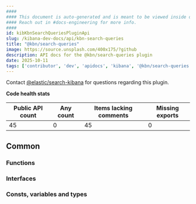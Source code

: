 ```yaml
---
####
#### This document is auto-generated and is meant to be viewed inside our experimental, new docs system.
#### Reach out in #docs-engineering for more info.
####
id: kibKbnSearchQueriesPluginApi
slug: /kibana-dev-docs/api/kbn-search-queries
title: "@kbn/search-queries"
image: https://source.unsplash.com/400x175/?github
description: API docs for the @kbn/search-queries plugin
date: 2025-10-11
tags: ['contributor', 'dev', 'apidocs', 'kibana', '@kbn/search-queries']
---
```




Contact [@elastic/search-kibana](https://github.com/orgs/elastic/teams/search-kibana) for questions regarding this plugin.

**Code health stats**

| Public API count  | Any count | Items lacking comments | Missing exports |
|-------------------|-----------|------------------------|-----------------|
| 45 | 0 | 45 | 0 |

## Common

### Functions
<DocDefinitionList data={kbnSearchQueriesObj.common.functions}/>

### Interfaces
<DocDefinitionList data={kbnSearchQueriesObj.common.interfaces}/>

### Consts, variables and types
<DocDefinitionList data={kbnSearchQueriesObj.common.misc}/>

